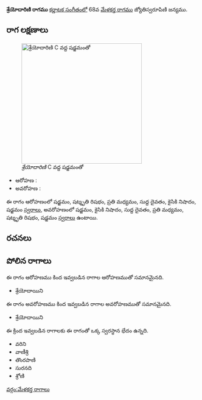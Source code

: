 {{Infobox ragam
	| name          	= శ్రేయోదారిణి
	| synonym	    	= 
	| mela          	= 
	| chakra        	= 
	| janaka        	= 
	| type          	= ఔదవ
	| arohanam      	= {{svaraC|S|R3|M2|D1|N2|S'}} 
	| avarohanam    	= {{svaraC|S'|N2|D1|M2|R3|S}}
	| jeeva         	=
	| chhaya        	=
	| nyasa         	=
	| vishesha      	= 
	| equivalent  		= 
}}
{{కర్ణాటక సంగీత రాగాలు}}
'''శ్రేయోదారిణి రాగము''' [[కర్ణాటక సంగీతం]]లో 68వ [[మేళకర్త రాగము]] జ్యోతిస్వరూపిణి జన్యము. 


==రాగ లక్షణాలు==
[[Image:shreyodharini_kb2wiki.png|thumb|right|316px|''శ్రేయోదారిణి'' C వద్ద షడ్జమంతో]]

* ఆరోహణ : {{svaraC|S|R3|M2|D1|N2|S'}} 
* అవరోహణ : {{svaraC|S'|N2|D1|M2|R3|S}}

ఈ రాగం ఆరోహణంలో షడ్జమం, షట్శృతి రిషభం, ప్రతి మధ్యమం, సుద్ద దైవతం, కైసికి నిషాదం, షడ్జమం [[స్వరాలు]], అవరోహణంలో షడ్జమం, కైసికి నిషాదం, సుద్ద దైవతం, ప్రతి మధ్యమం, షట్శృతి రిషభం, షడ్జమం [[స్వరాలు]] ఉంటాయి.

==రచనలు==



==పోలిన రాగాలు==
ఈ రాగం ఆరోహణము కింద ఇవ్వబడిన రాగాల ఆరోహణముతో సమానమైనది.
* శ్రేయోదాయిని

ఈ రాగం అవరోహణము కింద ఇవ్వబడిన రాగాల అవరోహణముతో సమానమైనది.
* శ్రేయోదాయిని

ఈ క్రింద ఇవ్వబడిన రాగాలకు ఈ రాగంతో ఒక్క స్వరస్థాన భేదం ఉన్నది.
* వరిని
* వాణీశ్రి
* తొంరపాణి
* సురనది
* శ్రోణి



[[వర్గం:మేళకర్త రాగాలు]]